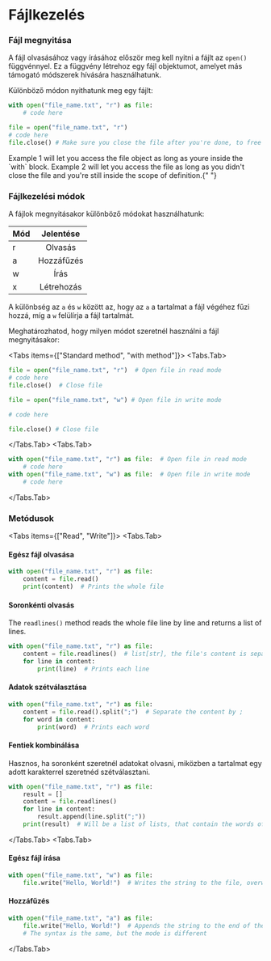 
# Fájlkezelés

<Steps>

### Fájl megnyitása

A fájl olvasásához vagy írásához először meg kell nyitni a fájlt az `open()` függvénnyel. Ez a függvény létrehoz egy fájl objektumot, amelyet más támogató módszerek hívására használhatunk.

Különböző módon nyithatunk meg egy fájlt:

```py filename="example1.py" copy
with open("file_name.txt", "r") as file:
    # code here
```

```py filename="example2.py"
file = open("file_name.txt", "r")
# code here
file.close() # Make sure you close the file after you're done, to free up memory

```

<Callout>
  Example 1 will let you access the file object as long as youre inside the
  `with` block. Example 2 will let you access the file as long as you didn't
  close the file and you're still inside the scope of definition.{" "}
</Callout>

### Fájlkezelési módok

A fájlok megnyitásakor különböző módokat használhatunk:

| Mód | Jelentése  |
| :-- | :--------: |
| r   |  Olvasás   |
| a   | Hozzáfűzés |
| w   |    Írás    |
| x   | Létrehozás |

A különbség az `a` és `w` között az, hogy az `a` a tartalmat a fájl végéhez fűzi hozzá, míg a `w` felülírja a fájl tartalmát.

Meghatározhatod, hogy milyen módot szeretnél használni a fájl megnyitásakor:

<Tabs items={["Standard method", "with method"]}>
<Tabs.Tab>
```py filename="example.py" /"r"/ /"w"/ copy
file = open("file_name.txt", "r")  # Open file in read mode
# code here
file.close()  # Close file

file = open("file_name.txt", "w") # Open file in write mode

# code here

file.close() # Close file

````
</Tabs.Tab>
<Tabs.Tab>
```py filename="example.py" /"r"/ /"w"/ copy
with open("file_name.txt", "r") as file:  # Open file in read mode
    # code here
with open("file_name.txt", "w") as file:  # Open file in write mode
    # code here
````

</Tabs.Tab>
</Tabs>

### Metódusok

<Tabs items={["Read", "Write"]}>
<Tabs.Tab>
#### Egész fájl olvasása
```py filename="example.py" copy
with open("file_name.txt", "r") as file:
    content = file.read()
    print(content)  # Prints the whole file
```

#### Soronkénti olvasás

The `readlines()` method reads the whole file line by line and returns a list of lines.

```py filename="example.py" copy
with open("file_name.txt", "r") as file:
    content = file.readlines()  # list[str], the file's content is separated at \n
    for line in content:
        print(line)  # Prints each line
```

#### Adatok szétválasztása

```py filename="example.py" copy
with open("file_name.txt", "r") as file:
    content = file.read().split(";")  # Separate the content by ;
    for word in content:
        print(word)  # Prints each word
```

#### Fentiek kombinálása

Hasznos, ha soronként szeretnél adatokat olvasni, miközben a tartalmat egy adott karakterrel szeretnéd szétválasztani.

```py filename="example.py" copy
with open("file_name.txt", "r") as file:
    result = []
    content = file.readlines()
    for line in content:
        result.append(line.split(";"))
    print(result)  # Will be a list of lists, that contain the words of each line
```

</Tabs.Tab>
<Tabs.Tab>
#### Egész fájl írása

```py filename="example.py" copy
with open("file_name.txt", "w") as file:
    file.write("Hello, World!")  # Writes the string to the file, overwriting the previous content
```

#### Hozzáfűzés

```py filename="example.py" copy
with open("file_name.txt", "a") as file:
    file.write("Hello, World!")  # Appends the string to the end of the file
    # The syntax is the same, but the mode is different
```

</Tabs.Tab>
</Tabs>

</Steps>
